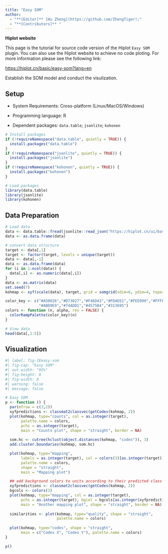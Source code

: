 ```yaml
---
title: "Easy SOM"
author:
  - "**[Editor]** [Hu Zheng](https://github.com/ZhengTiger);"
  - "**[Contributors]** "
---
```


::: callout-note
**Hiplot website**

This page is the tutorial for source code version of the Hiplot `Easy SOM` plugin. You can also use the Hiplot website to achieve no code ploting. For more information please see the following link:

<https://hiplot.cn/basic/easy-som?lang=en>
:::

Establish the SOM model and conduct the visulization.

## Setup

-   System Requirements: Cross-platform (Linux/MacOS/Windows)

-   Programming language: R

-   Dependent packages: `data.table`; `jsonlite`; `kohonen`

```r
# Install packages
if (!requireNamespace("data.table", quietly = TRUE)) {
  install.packages("data.table")
}
if (!requireNamespace("jsonlite", quietly = TRUE)) {
  install.packages("jsonlite")
}
if (!requireNamespace("kohonen", quietly = TRUE)) {
  install.packages("kohonen")
}

# Load packages
library(data.table)
library(jsonlite)
library(kohonen)
```

## Data Preparation

```r
# Load data
data <- data.table::fread(jsonlite::read_json("https://hiplot.cn/ui/basic/easy-som/data.json")$exampleData$textarea[[1]])
data <- as.data.frame(data)

# convert data structure
target <- data[,1]
target <- factor(target, levels = unique(target))
data <- data[,-1]
data <- as.data.frame(data)
for (i in 1:ncol(data)) {
  data[,i] <- as.numeric(data[,i])
}
data <- as.matrix(data)
set.seed(7)
kohmap <- xyf(scale(data), target, grid = somgrid(xdim=6, ydim=4, topo="hexagonal"), rlen=100)

color_key <- c("#A50026","#D73027","#F46D43","#FDAE61","#FEE090","#FFFFBF","#E0F3F8",
               "#ABD9E9","#74ADD1","#4575B4","#313695")
colors <- function (n, alpha, rev = FALSE) {
  colorRampPalette(color_key)(n)
}

# View data
head(data[,1:5])
```

## Visualization

```r
#| label: fig-1Eeasy-som
#| fig-cap: "Easy SOM"
#| out.width: "95%"
#| fig-height: 8
#| fig-width: 8
#| warning: false
#| message: false

# Easy SOM
p <- function () {
  par(mfrow = c(3,2))
  xyfpredictions <- classmat2classvec(getCodes(kohmap, 2))
  plot(kohmap, type="counts", col = as.integer(target),
       palette.name = colors,
       pchs = as.integer(target), 
       main = "Counts plot", shape = "straight", border = NA)
  
  som.hc <- cutree(hclust(object.distances(kohmap, "codes")), 3)
  add.cluster.boundaries(kohmap, som.hc)

  plot(kohmap, type="mapping",
       labels = as.integer(target), col = colors(3)[as.integer(target)],
       palette.name = colors,
       shape = "straight",
       main = "Mapping plot")

  ## add background colors to units according to their predicted class labels
  xyfpredictions <- classmat2classvec(getCodes(kohmap, 2))
  bgcols <- colors(3)
  plot(kohmap, type="mapping", col = as.integer(target),
       pchs = as.integer(target), bgcol = bgcols[as.integer(xyfpredictions)],
       main = "Another mapping plot", shape = "straight", border = NA)
  
  similarities <- plot(kohmap, type="quality", shape = "straight",
                       palette.name = colors)
  
  plot(kohmap, type="codes", shape = "straight", 
       main = c("Codes X", "Codes Y"), palette.name = colors)
}

p()
```


